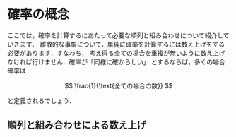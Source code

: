# 確率の概念  

ここでは，確率を計算するにあたって必要な順列と組み合わせについて紹介していきます．
離散的な事象について，単純に確率を計算するには数え上げをする必要があります．すなわち，
考え得る全ての場合を重複が無いように数え上げなければ行けません．確率が「同様に確からしい」
とするならば，多くの場合確率は

$$
  \frac{1}{\text{全ての場合の数}}
$$

と定義されるでしょう．

## 順列と組み合わせによる数え上げ  

